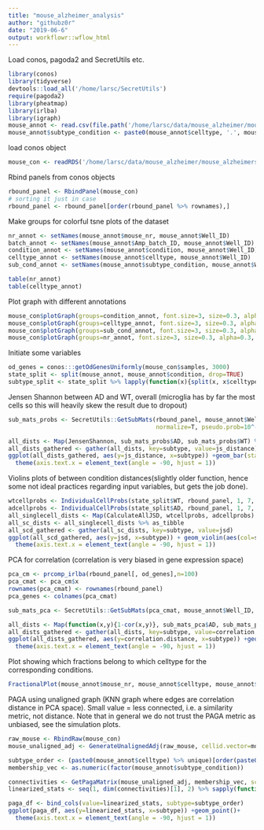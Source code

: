 ```yaml
---
title: "mouse_alzheimer_analysis"
author: "githubz0r"
date: "2019-06-6"
output: workflowr::wflow_html
---
```


Load conos, pagoda2 and SecretUtils etc.

```r
library(conos)
library(tidyverse)
devtools::load_all('/home/larsc/SecretUtils')
require(pagoda2)
library(pheatmap)
library(irlba)
library(igraph)
mouse_annot <- read.csv(file.path('/home/larsc/data/mouse_alzheimer/mouse_alzheimers_annotation_filtered_subtypes.csv'))
mouse_annot$subtype_condition <- paste0(mouse_annot$celltype, '.', mouse_annot$condition)
```

load conos object
```r
mouse_con <- readRDS('/home/larsc/data/mouse_alzheimer/mouse_alzheimers_conos_procced_graphed.rds')
```

Rbind panels from conos objects
```r
rbound_panel <- RbindPanel(mouse_con)
# sorting it just in case
rbound_panel <- rbound_panel[order(rbound_panel %>% rownames),]
```

Make groups for colorful tsne plots of the dataset
```r
nr_annot <- setNames(mouse_annot$mouse_nr, mouse_annot$Well_ID)
batch_annot <- setNames(mouse_annot$Amp_batch_ID, mouse_annot$Well_ID)
condition_annot <- setNames(mouse_annot$condition, mouse_annot$Well_ID)
celltype_annot <- setNames(mouse_annot$celltype, mouse_annot$Well_ID)
sub_cond_annot <- setNames(mouse_annot$subtype_condition, mouse_annot$Well_ID)
```

```r
table(nr_annot)
table(celltype_annot)
```

Plot graph with different annotations
```r
mouse_con$plotGraph(groups=condition_annot, font.size=3, size=0.3, alpha=0.3, show.legend=T)
mouse_con$plotGraph(groups=celltype_annot, font.size=3, size=0.3, alpha=0.3, show.legend=T)
mouse_con$plotGraph(groups=sub_cond_annot, font.size=3, size=0.3, alpha=0.3, show.legend=T)
mouse_con$plotGraph(groups=nr_annot, font.size=3, size=0.3, alpha=0.3, show.legend=T)
```

Initiate some variables
```r
od_genes = conos:::getOdGenesUniformly(mouse_con$samples, 3000)
state_split <- split(mouse_annot, mouse_annot$condition, drop=TRUE)
subtype_split <- state_split %>% lapply(function(x){split(x, x$celltype, drop=TRUE)})
```


Jensen Shannon between AD and WT, overall (microglia has by far the most cells so this will heavily skew the result due to dropout)
```r
sub_mats_probs <- SecretUtils::GetSubMats(rbound_panel, mouse_annot$Well_ID, mouse_annot$celltype, mouse_annot$condition, 
                                          normalize=T, pseudo.prob=10^-8)

all_dists <- Map(JensenShannon, sub_mats_probs$AD, sub_mats_probs$WT) %>% as_tibble
all_dists_gathered <- gather(all_dists, key=subtype, value=js_distance)
ggplot(all_dists_gathered, aes(y=js_distance, x=subtype)) +geom_bar(stat='identity') +
  theme(axis.text.x = element_text(angle = -90, hjust = 1))
```



Violins plots of between condition distances(slightly older function, hence some not ideal practices regarding input variables, but gets the job done).
```r
wtcellprobs <- IndividualCellProbs(state_split$WT, rbound_panel, 1, 7, 100, od_genes, 10^(-8))
adcellprobs <- IndividualCellProbs(state_split$AD, rbound_panel, 1, 7, 100, od_genes, 10^(-8))
all_singlecell_dists <- Map(CalculateAllJSD, wtcellprobs, adcellprobs)
all_sc_dists <- all_singlecell_dists %>% as_tibble
all_scd_gathered <- gather(all_sc_dists, key=subtype, value=jsd)
ggplot(all_scd_gathered, aes(y=jsd, x=subtype)) + geom_violin(aes(col=subtype))+
  theme(axis.text.x = element_text(angle = -90, hjust = 1))
```


PCA for correlation (correlation is very biased in gene expression space)
```r
pca_cm <- prcomp_irlba(rbound_panel[, od_genes],n=100)
pca_cmat <- pca_cm$x
rownames(pca_cmat) <- rownames(rbound_panel)
pca_genes <- colnames(pca_cmat)
```


```r
sub_mats_pca <- SecretUtils::GetSubMats(pca_cmat, mouse_annot$Well_ID, mouse_annot$celltype, mouse_annot$condition)

all_dists <- Map(function(x,y){1-cor(x,y)}, sub_mats_pca$AD, sub_mats_pca$WT) %>% as_tibble
all_dists_gathered <- gather(all_dists, key=subtype, value=correlation.distance)
ggplot(all_dists_gathered, aes(y=correlation.distance, x=subtype)) +geom_bar(stat='identity') +
  theme(axis.text.x = element_text(angle = -90, hjust = 1))
```

Plot showing which fractions belong to which celltype for the corresponding conditions.
```r
FractionalPlot(mouse_annot$mouse_nr, mouse_annot$celltype, mouse_annot$condition)
```


PAGA using unaligned graph (KNN graph where edges are correlation distance in PCA space). Small value = less connected, i.e. a similarity metric, not distance.
Note that in general we do not trust the PAGA metric as unbiased, see the simulation plots.
```r
raw_mouse <- RbindRaw(mouse_con)
mouse_unaligned_adj <- GenerateUnalignedAdj(raw_mouse, cellid.vector=mouse_annot$Well_ID)[mouse_annot$Well_ID, mouse_annot$Well_ID]

subtype_order <- (paste0(mouse_annot$celltype) %>% unique)[order(paste0(mouse_annot$celltype) %>% unique)]
membership_vec <- as.numeric(factor(mouse_annot$subtype_condition))
```

```r
connectivities <- GetPagaMatrix(mouse_unaligned_adj, membership_vec, scale=F)
linearized_stats <- seq(1, dim(connectivities)[1], 2) %>% sapply(function(i){connectivities[i,i+1]})

paga_df <- bind_cols(value=linearized_stats, subtype=subtype_order)
ggplot(paga_df, aes(y=linearized_stats, x=subtype)) +geom_point()+
  theme(axis.text.x = element_text(angle = -90, hjust = 1))
```


